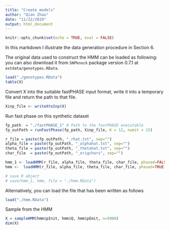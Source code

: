 ```yaml
---
title: "Create models"
author: "Qian Zhao"
date: "11/22/2019"
output: html_document
---
```


```r
knitr::opts_chunk$set(echo = TRUE, eval = FALSE)
```

In this markdown I illustrate the data generation procedure in Section 6.

The original data used to construct the HMM can be loaded as following: you can also download it from `SNPknock` package version 0.7.1 at `extdata/genotypes.RData`.

```r
load("./genotypes.RData")
table(X)
```

Convert X into the suitable fastPHASE input format, write it into a temporary file and return the path to that file.
```r
Xinp_file <- writeXtoInp(X)
```

Run fast phase on this synthetic dataset

```r
fp_path  = "./fastPHASE_1" # Path to the fastPHASE executable
fp_outPath = runFastPhase(fp_path, Xinp_file, K = 12, numit = 15)

r_file = paste(fp_outPath, "_rhat.txt", sep="")
alpha_file = paste(fp_outPath, "_alphahat.txt", sep="")
theta_file = paste(fp_outPath, "_thetahat.txt", sep="")
char_file  = paste(fp_outPath, "_origchars", sep="")

hmm_1 <- loadHMM(r_file, alpha_file, theta_file, char_file, phased=FALSE, compact = TRUE)
hmm <-  loadHMM(r_file, alpha_file, theta_file, char_file, phased=TRUE, compact = FALSE)

# save R object 
# save(hmm_1, hmm, file = "./hmm.RData")
```

Alternatively, you can load the file that has been written as follows

```r
load("./hmm.RData")
```

Sample from the HMM 

```r
X = sampleHMM(hmm$pInit, hmm$Q, hmm$pEmit, n=5000)
dim(X)
```



